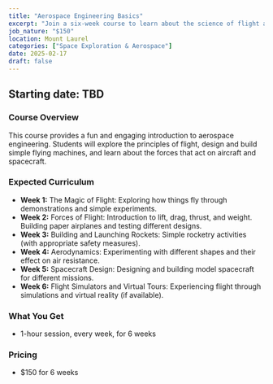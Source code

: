 ```yaml
---
title: "Aerospace Engineering Basics"
excerpt: "Join a six-week course to learn about the science of flight and how engineers design amazing aircraft and spacecraft."
job_nature: "$150"
location: Mount Laurel
categories: ["Space Exploration & Aerospace"]
date: 2025-02-17
draft: false
---
```


## Starting date: TBD

### Course Overview

This course provides a fun and engaging introduction to aerospace engineering. Students will explore the principles of flight, design and build simple flying machines, and learn about the forces that act on aircraft and spacecraft.

### Expected Curriculum

* **Week 1:** The Magic of Flight: Exploring how things fly through demonstrations and simple experiments.
* **Week 2:**  Forces of Flight: Introduction to lift, drag, thrust, and weight. Building paper airplanes and testing different designs.
* **Week 3:**  Building and Launching Rockets: Simple rocketry activities (with appropriate safety measures).
* **Week 4:**  Aerodynamics:  Experimenting with different shapes and their effect on air resistance.
* **Week 5:**  Spacecraft Design:  Designing and building model spacecraft for different missions.
* **Week 6:**  Flight Simulators and Virtual Tours:  Experiencing flight through simulations and virtual reality (if available).

### What You Get

- 1-hour session, every week, for 6 weeks

### Pricing
- $150 for 6 weeks